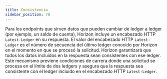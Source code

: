```yaml
---
title: Consistencia
sidebar_position: 70
---
```


Para los endpoints que sirven datos que pueden cambiar de ledger a ledger (por ejemplo, un saldo de cuenta), Horizon incluye un encabezado HTTP `Latest-Ledger` en su respuesta. El valor del encabezado HTTP `Latest-Ledger` es el número de secuencia del último ledger conocido por Horizon en el momento en que se procesó la solicitud. Horizon garantizará que todos los datos incluidos en la respuesta sean consistentes con ese ledger. Este mecanismo previene condiciones de carrera donde una solicitud se procesa en el límite de dos ledgers y asegura que la respuesta sea consistente con el ledger incluido en el encabezado HTTP `Latest-Ledger`.

